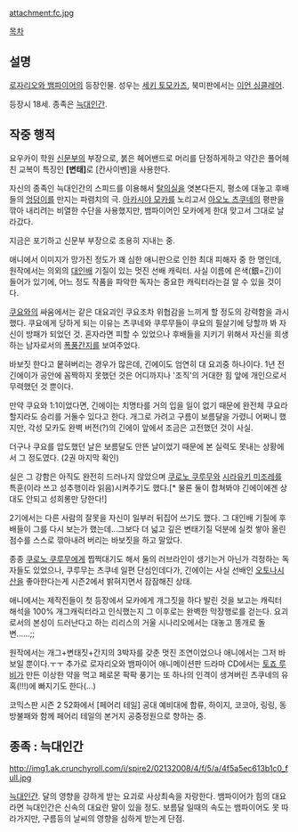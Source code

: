 {{{+1 森丘銀影 / Ginei Morioka }}}

attachment:fc.jpg

[[목차]]

== 설명 ==
[[로자리오와 뱀파이어]]의 등장인물. 성우는 [[세키 토모카즈]], 북미판에서는 [[이언 싱클레어]].

등장시 18세. 종족은 [[늑대인간]].

== 작중 행적 ==
요우카이 학원 [[신문부]]의 부장으로, 붉은 헤어밴드로 머리를 단정하게하고 약간은 풀어헤친 교복이 특징인 '''[변태]'''로 [칸사이벤]을 사용한다. 

자신의 종족인 늑대인간의 스피드를 이용해서 [[탈의실]]을 엿본다든지, 평소에 대놓고 후배들의 [[엉덩이]]를 만지는 파렴치의 극. [[아카시야 모카]]를 노리고서 [[아오노 츠쿠네]]의 평판을 깎아 내리려는 비열한 수단을 사용했지만, 뱀파이어인 모카에게 한대 맞고서 그대로 날라갔다. 

지금은 포기하고 신문부 부장으로 조용히 지내는 중. 

애니에서 이미지가 망가진 정도가 꽤 심한 애니판으로 인한 최대 피해자 중 한 명인데, 원작에서는 의외의 [[대인배]] 기질이 있는 멋진 선배 캐릭터. 사실 이름에 은색(銀=긴)이 들어가 있기에, 어느 정도 작품을 파악한 독자는 중요한 캐릭터라는걸 알 수 있을 것이다.

[[쿠요]]와의 싸움에서는 같은 대요괴인 쿠요조차 위협감을 느끼게 할 정도의 강력함을 과시했다. 쿠요에게 당하게 되는 이유는 츠쿠네와 쿠루무들이 쿠요의 필살기에 당할까 봐 자신이 방패가 되었던 것. 혼자라면 피할 수 있었으나 후배들을 지키기 위해서 자신을 희생하는 남자로서의 [[폭풍간지]]를 보여주었다.

바보짓 한다고 뭍혀버리는 경우가 많은데, 긴에이도 엄연히 대 요괴중 하나이다. 1년 전 긴에이가 공안에 꼼짝하지 못했던 것은 어디까지나 '조직'의 거대한 힘 앞에 개인으로서 무력했던 것 뿐이다. 

만약 쿠요와 1:1이었다면, 긴에이는 치명타를 거의 입을 일이 없기 때문에 완전체 쿠요라 할지라도 승리를 거둘수 있다고 한다. 개그로 가려고 구름이 보름달을 가렸니 어쩌니 했지만, 각성 모카도 완벽 버전(?)의 긴에이 앞에서 조금은 고전했던 것이 사실.
 
더구나 쿠요를 압도했던 날은 보름달도 안뜬 날이었기 때문에 본 실력도 못내는 상황에서 그 정도였다. (2권 마지막 확인) 

실은 그 강함은 아직도 완전히 드러나지 않았으며 [[쿠로노 쿠루무]]와 [[시라유키 미조레]]를 특훈(이라 쓰고 성추행이라 읽음)시켜주기도 했다.[* 물론 둘이 합쳐봐야 긴에이에겐 상대도 안되고 성희롱만 당한다!] 

2기에서는 다른 사람의 잘못을 자신이 일부러 뒤집어 쓰기도 했다. 그 대인배 기질에 후배들이 그를 다시 보는가 했는데…그보다 더 넓고 깊은 변태기질 덕분에 실컷 쌓아 올린 점수를 스스로 깎아내려 버리는 바보짓을 하고 말았다.

종종 [[쿠로노 쿠루무]]에게 찝쩍대기도 해서 둘의 러브라인이 생기는거 아닌가 걱정하는 독자들도 있었으나, 쿠루무는 츠쿠네 일편 단심인데다가, 긴에이는 사실 선배인 [[오토나시 산]]을 좋아한다는게 시즌2에서 밝혀지면서 잠잠해진 상태.

애니에서는 제작진들이 첫 등장에서 모카에게 개그짓을 하다 발린 것을 보고는 캐릭터 해석을 100% 개그캐릭터라고 인식했는지 그 이후로는 완벽한 막장행로를 걷는다. 요괴로서의 본성이 드러난다고 하는 리리스의 거울 시나리오에서는 대놓고 똥개로 돌변……;;

원작에서는 개그+변태짓+간지의 3박자를 갖춘 멋진 조연이었으나 애니에서는 그저 바보일 뿐이다.ㅜㅜ 추가로 로자리오와 뱀파이어 애니메이션판 드라마 CD에서는 [[토죠 루비]]가 만든 이상한 약을 먹고 페로몬 팍팍 풍기는 또 하나의 인격이 생겨버린 츠쿠네의 유혹(!!!)에 빠지기도 한다(...)

코믹스판 시즌 2 52화에서 [페어리 테일] 공대 예비대에 합류, 하이지, 코코아, 링링, 동방불패와 함께 페어리 테일의 본거지 공중정원으로 향하는 중. 

== 종족 : 늑대인간 ==
http://img1.ak.crunchyroll.com/i/spire2/02132008/4/f/5/a/4f5a5ec613b1c0_full.jpg

[[늑대인간]]. 달의 영향을 강하게 받는 요괴로 사상최속을 자랑한다. 뱀파이어가 힘의 대요라면 늑대인간은 신속의 대요란 말이 있을 정도. 보름달 일때의 속도는 뱀파이어도 못 따라가지만, 구름등의 날씨의 영향을 심하게 받는게 단점. 

